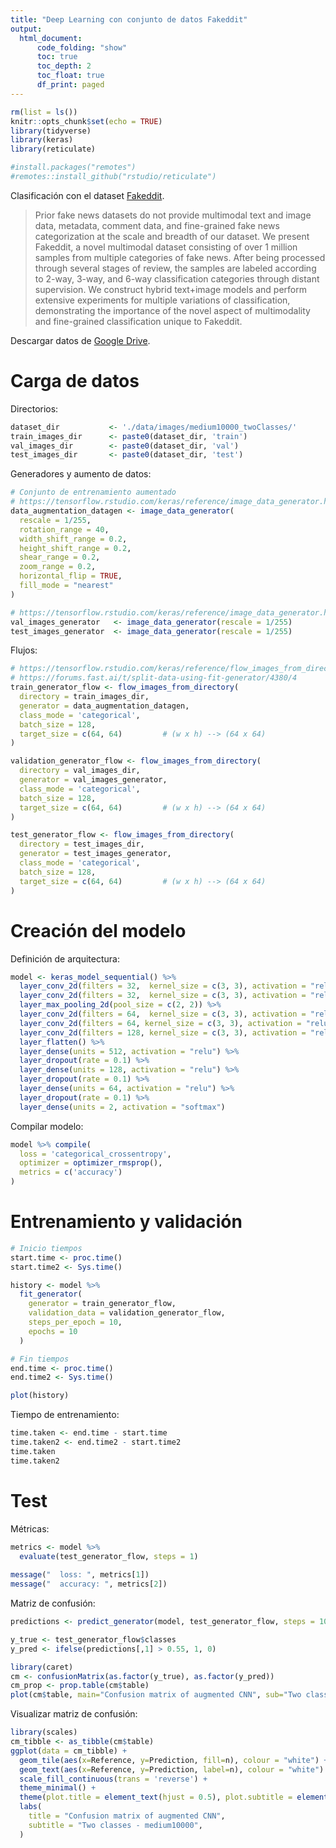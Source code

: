 ---
title: "Deep Learning con conjunto de datos Fakeddit"
output:
  html_document:
      code_folding: "show"
      toc: true
      toc_depth: 2
      toc_float: true
      df_print: paged
---

```{r setup, include=FALSE}
rm(list = ls())
knitr::opts_chunk$set(echo = TRUE)
library(tidyverse)
library(keras)
library(reticulate)

#install.packages("remotes")
#remotes::install_github("rstudio/reticulate")
```

Clasificación con el dataset [Fakeddit](https://github.com/entitize/Fakeddit).

> Prior fake news datasets do not provide multimodal text and image data, metadata, comment data, and fine-grained fake news categorization at the scale and breadth of our dataset. We present Fakeddit, a novel multimodal dataset consisting of over 1 million samples from multiple categories of fake news. After being processed through several stages of review, the samples are labeled according to 2-way, 3-way, and 6-way classification categories through distant supervision. We construct hybrid text+image models and perform extensive experiments for multiple variations of classification, demonstrating the importance of the novel aspect of multimodality and fine-grained classification unique to Fakeddit.

Descargar datos de [Google Drive](https://drive.google.com/drive/folders/1qYWWdfdp-OAxKNXbKgAMh2x3p04X55TO?usp=sharing).

# Carga de datos
Directorios:
```{r}
dataset_dir           <- './data/images/medium10000_twoClasses/'
train_images_dir      <- paste0(dataset_dir, 'train')
val_images_dir        <- paste0(dataset_dir, 'val')
test_images_dir       <- paste0(dataset_dir, 'test')
```

Generadores y aumento de datos:
```{r}
# Conjunto de entrenamiento aumentado
# https://tensorflow.rstudio.com/keras/reference/image_data_generator.html
data_augmentation_datagen <- image_data_generator(
  rescale = 1/255,
  rotation_range = 40,
  width_shift_range = 0.2,
  height_shift_range = 0.2,
  shear_range = 0.2,
  zoom_range = 0.2,
  horizontal_flip = TRUE,
  fill_mode = "nearest"
)

# https://tensorflow.rstudio.com/keras/reference/image_data_generator.html
val_images_generator   <- image_data_generator(rescale = 1/255)
test_images_generator  <- image_data_generator(rescale = 1/255)
```

Flujos:
```{r}
# https://tensorflow.rstudio.com/keras/reference/flow_images_from_directory.html
# https://forums.fast.ai/t/split-data-using-fit-generator/4380/4
train_generator_flow <- flow_images_from_directory(
  directory = train_images_dir,
  generator = data_augmentation_datagen,
  class_mode = 'categorical',
  batch_size = 128,
  target_size = c(64, 64)         # (w x h) --> (64 x 64)
)

validation_generator_flow <- flow_images_from_directory(
  directory = val_images_dir,
  generator = val_images_generator,
  class_mode = 'categorical',
  batch_size = 128,
  target_size = c(64, 64)         # (w x h) --> (64 x 64)
)

test_generator_flow <- flow_images_from_directory(
  directory = test_images_dir,
  generator = test_images_generator,
  class_mode = 'categorical',
  batch_size = 128,
  target_size = c(64, 64)         # (w x h) --> (64 x 64)
)
```

# Creación del modelo

Definición de arquitectura:
```{r}
model <- keras_model_sequential() %>%
  layer_conv_2d(filters = 32,  kernel_size = c(3, 3), activation = "relu", input_shape = c(64, 64, 3)) %>%
  layer_conv_2d(filters = 32,  kernel_size = c(3, 3), activation = "relu", input_shape = c(64, 64, 3)) %>%
  layer_max_pooling_2d(pool_size = c(2, 2)) %>%
  layer_conv_2d(filters = 64,  kernel_size = c(3, 3), activation = "relu") %>% layer_max_pooling_2d(pool_size = c(2, 2)) %>%
  layer_conv_2d(filters = 64, kernel_size = c(3, 3), activation = "relu") %>% layer_max_pooling_2d(pool_size = c(2, 2)) %>%
  layer_conv_2d(filters = 128, kernel_size = c(3, 3), activation = "relu") %>% layer_max_pooling_2d(pool_size = c(2, 2)) %>%
  layer_flatten() %>%
  layer_dense(units = 512, activation = "relu") %>%
  layer_dropout(rate = 0.1) %>%
  layer_dense(units = 128, activation = "relu") %>%
  layer_dropout(rate = 0.1) %>%
  layer_dense(units = 64, activation = "relu") %>%
  layer_dropout(rate = 0.1) %>%
  layer_dense(units = 2, activation = "softmax")
```

Compilar modelo:
```{r}
model %>% compile(
  loss = 'categorical_crossentropy',
  optimizer = optimizer_rmsprop(),
  metrics = c('accuracy')
)
```

# Entrenamiento y validación

```{r}
# Inicio tiempos
start.time <- proc.time()
start.time2 <- Sys.time()

history <- model %>% 
  fit_generator(
    generator = train_generator_flow, 
    validation_data = validation_generator_flow,
    steps_per_epoch = 10,
    epochs = 10
  )

# Fin tiempos
end.time <- proc.time()
end.time2 <- Sys.time()

plot(history)
```
Tiempo de entrenamiento:
```{r}
time.taken <- end.time - start.time
time.taken2 <- end.time2 - start.time2
time.taken
time.taken2
```

# Test
Métricas:
```{r}
metrics <- model %>% 
  evaluate(test_generator_flow, steps = 1)
  
message("  loss: ", metrics[1])
message("  accuracy: ", metrics[2])
```

Matriz de confusión:
```{r message=FALSE}
predictions <- predict_generator(model, test_generator_flow, steps = 10)

y_true <- test_generator_flow$classes
y_pred <- ifelse(predictions[,1] > 0.55, 1, 0)

library(caret)
cm <- confusionMatrix(as.factor(y_true), as.factor(y_pred))
cm_prop <- prop.table(cm$table)
plot(cm$table, main="Confusion matrix of augmented CNN", sub="Two classes - medium10000")
```

Visualizar matriz de confusión:
```{r}
library(scales)
cm_tibble <- as_tibble(cm$table)
ggplot(data = cm_tibble) + 
  geom_tile(aes(x=Reference, y=Prediction, fill=n), colour = "white") +
  geom_text(aes(x=Reference, y=Prediction, label=n), colour = "white") +
  scale_fill_continuous(trans = 'reverse') +
  theme_minimal() +
  theme(plot.title = element_text(hjust = 0.5), plot.subtitle = element_text(hjust = 0.5)) +
  labs(
    title = "Confusion matrix of augmented CNN",
    subtitle = "Two classes - medium10000",
  )
```